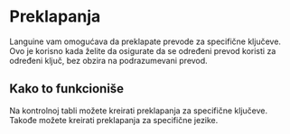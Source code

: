 # Preklapanja

Languine vam omogućava da preklapate prevode za specifične ključeve. Ovo je korisno kada želite da osigurate da se određeni prevod koristi za određeni ključ, bez obzira na podrazumevani prevod.

## Kako to funkcioniše

Na kontrolnoj tabli možete kreirati preklapanja za specifične ključeve. Takođe možete kreirati preklapanja za specifične jezike.